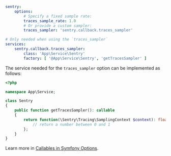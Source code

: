 ```yaml {filename:config/packages/sentry.yaml}
sentry:
    options:
        # Specify a fixed sample rate:
        traces_sample_rate: 1.0
        # Or provide a custom sampler:
        traces_sampler: 'sentry.callback.traces_sampler'

# Only needed when using the `traces_sampler`
services:
    sentry.callback.traces_sampler:
        class: 'App\Service\Sentry'
        factory: [ '@App\Service\Sentry', 'getTracesSampler' ]
```

The service needed for the `traces_sampler` option can be implemented as follows:

```php {filename:src/Service/Sentry.php}
<?php

namespace App\Service;

class Sentry
{
    public function getTracesSampler(): callable
    {
        return function(\Sentry\Tracing\SamplingContext $context): float {
            // return a number between 0 and 1
        };
    }
}
```

<Note>

Learn more in [Callables in Symfony Options](/platforms/php/guides/symfony/configuration/symfony-options/#callables).

</Note>
